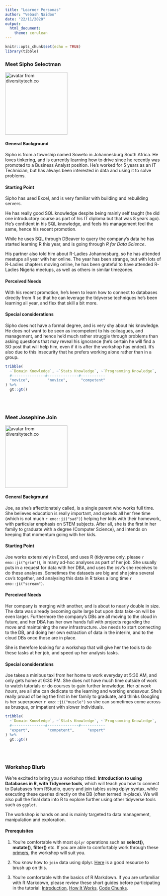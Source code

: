 ```yaml
---
title: "Learner Personas"
author: "Vebash Naidoo"
date: "22/11/2020"
output:
  html_document:
    theme: cerulean
---
```


```r
knitr::opts_chunk$set(echo = TRUE)
library(tibble)
```

### Meet Sipho Selectman


<img src=sipho.PNG alt="avatar from diversitytech.co" width="200" height="200">


#### General Background

Sipho is from a township named Soweto in Johannesburg South Africa. He loves tinkering,
and is currently learning how to drive since he
recently was promoted to a Business Analyst position. He's worked for 5 years as an IT Technician, but has always been interested in data and using it to solve problems.

#### Starting Point

Sipho has used Excel, and is very familiar with building and rebuilding servers.

He has really good SQL knowledge despite being mainly self taught (he did one introductory course as part of his IT diploma but that was 8 years ago). He's confident in his SQL knowledge, and feels his management feel the same, hence his recent promotion. 

While he uses SQL through DBeaver to query the company's data he has started learning R this year, and is going through _R for Data Science_.

His partner also told him about R-Ladies Johannesburg, so he has attended meetups all year with her online. The year has been strange, but with lots of R-Ladies chapters moving online, he
has been grateful to have attended R-Ladies Nigeria meetups, as well as others in similar timezones.

#### Perceived Needs

With his recent promotion, he's keen to learn how to connect to databases directly from R so that he can leverage the tidyverse techniques he's been learning all year, and flex that skill a bit more.

#### Special considerations

Sipho does not have a formal degree, and is very shy about his knowledge. He does not want to be seen as incompetent to his colleagues, and management, and hence he'd much rather struggle through problems than asking questions that may reveal his ignorance (he's certain he will find a SO post that will help him, even if it is after the workshop has ended). It's also due to this insecurity that he prefers working alone rather than in a group.

```r
tribble(
  ~`Domain Knowledge`, ~`Stats Knowledge`, ~`Programming Knowledge`,
  #---------------#--------------#-----------
  "novice",        "novice",      "competent"
) %>% 
  gt::gt()
```

<br> <br>


### Meet Josephine Join

<img src=joe.PNG alt="avatar from diversitytech.co" width="200" height="200">


#### General Background

Joe, as she's affectionately called, is a single parent who works full time. She believes education is really important, and spends all her free time (which is not much `r emo::ji("sad")`) helping her kids with their homework, with particular emphasis on STEM subjects. After all, she is the first in her family to graduate with a degree (Computer Science), and intends on keeping that momentum going with her kids. 

#### Starting Point

Joe works extensively in Excel, and uses R  (tidyverse only, please `r emo::ji("grin")`), in many ad-hoc analyses as part of her job. She usually puts in a request for data with her DBA, and uses the csv's she receives to do these analyses. Sometimes the datasets are big and she joins several csv's together, and analysing this data in R takes a long time `r emo::ji("scream")`.


#### Perceived Needs

Her company is merging with another, and is about to nearly double in size. The data was already becoming quite large but upon data take-on will be even larger. Furthermore the company's DBs are all moving to the cloud in future, and her DBA has her own hands full with projects regarding the move and maintaining the new infrastructure. Joe needs to start connecting to the DB, and doing her own extraction of data in the interim, and to the cloud DBs once those are in place.

She is therefore looking for a workshop that will give her the tools to do these tasks at her job, and speed up her analysis tasks.


#### Special considerations

Joe takes a minibus taxi from her home to work everyday at 5:30 AM, and only gets home at 6:30 PM. She does not have much time outside of work to watch tutorials or do courses to gain further knowledge. Her _at work hours_, are all she can dedicate to the learning and working endeavour. She's really proud of being the first in her family to graduate, and thinks Googling is her superpower `r emo::ji("muscle")` so she can sometimes come across as brusque, or impatient with slower individuals.


```r
tribble(
  ~`Domain Knowledge`, ~`Stats Knowledge`, ~`Programming Knowledge`,
  #---------------#--------------#-----------
  "expert",        "competent",      "expert"
) %>% 
  gt::gt()
```

<br> <br>

### Workshop Blurb

We're excited to bring you a workshop titled: __Introduction to using Databases in R, with Tidyverse tools__, which will teach you how to connect to Databases from RStudio, query and join tables using dplyr syntax, while executing these queries directly on the DB (often termed in-place). We will also pull the final data into R to explore further using other tidyverse tools such as `ggplot`.

The workshop is hands on and is mainly targeted to data management, manipulation and exploration.


#### Prerequisites

1. You're comfortable with most `dplyr` operations such as __select()__, __mutate()__, __filter()__ etc. If you are able to comfortably work through these [primers](https://rstudio.cloud/learn/primers/2), the workshop will suit you.

1. You know how to `join` data using dplyr. [Here](https://stat545.com/join-cheatsheet.html) is a good resource to brush up on this.

1. You're comfortable with the basics of R Markdown. If you are unfamiliar with R Markdown, please review these short guides before participating in the tutorial: [Introduction](https://rmarkdown.rstudio.com/lesson-1.html), [How It Works](https://rmarkdown.rstudio.com/lesson-2.html), [Code Chunks](https://rmarkdown.rstudio.com/lesson-3.html).


<br> <br> <br> <br>



